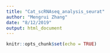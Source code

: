---
title: "Cat_scRNAseq_analysis_seurat"
author: "Mengrui Zhang"
date: "8/12/2019"
output: html_document
---

```{r setup, include=FALSE}
knitr::opts_chunk$set(echo = TRUE)
```

# 